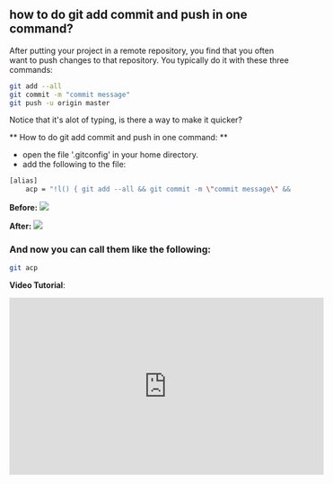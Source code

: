 

## how to do git add commit and push in one command?

After putting your project in a remote repository, you find that you often want to push changes to that repository.
You typically do it with these three commands:

```bash
git add --all
git commit -m "commit message"
git push -u origin master
```

Notice that it's alot of typing, is there a way to make it quicker?

** How to do git add commit and push in one command: **
- open the file '.gitconfig' in your home directory.
- add the following to the file:
```bash
[alias]
    acp = "!l() { git add --all && git commit -m \"commit message\" && git push -u origin master; }; l"

```


**Before:**
 <img src={before}/> 


**After:**
 <img src={after}/> 

 ### And now you can call them like the following:
 ```bash
 git acp
 ```

**Video Tutorial**:
<iframe width="560" height="315" src="https://www.youtube.com/embed/r-sGqQpUDlQ" frameborder="0" allow="accelerometer; autoplay; encrypted-media; gyroscope; picture-in-picture" allowfullscreen></iframe>